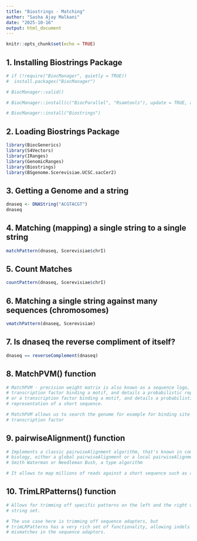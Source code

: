 ```yaml
---
title: "Biostrings - Matching"
author: "Sasha Ajay Malkani"
date: "2025-10-16"
output: html_document
---
```


```r
knitr::opts_chunk$set(echo = TRUE)
```

## 1. Installing Biostrings Package

```r
# if (!require("BiocManager", quietly = TRUE))
#  install.packages("BiocManager")

# BiocManager::valid()

# BiocManager::install(c("BiocParallel", "Rsamtools"), update = TRUE, ask = FALSE, force = TRUE)

# BiocManager::install("Biostrings")

```

## 2. Loading Biostrings Package

```r
library(BiocGenerics)
library(S4Vectors)
library(IRanges)
library(GenomicRanges)
library(Biostrings)
library(BSgenome.Scerevisiae.UCSC.sacCer2)

```

## 3. Getting a Genome and a string

```r
dnaseq <- DNAString("ACGTACGT")
dnaseq

```

## 4. Matching (mapping) a single string to a single string

```r
matchPattern(dnaseq, Scerevisiae$chrI)

```

## 5. Count Matches

```r
countPattern(dnaseq, Scerevisiae$chrI)

```

## 6. Matching a single string against many sequences (chromosomes)

```r
vmatchPattern(dnaseq, Scerevisiae)

```

## 7. Is dnaseq the reverse compliment of itself?

```r
dnaseq == reverseComplement(dnaseq)

```

## 8. MatchPVM() function

```r
# MatchPVM - precision weight matrix is also known as a sequence logo, or a #
# transcription factor binding a motif, and details a probabilistic representation # of a short sequence.precision weight matrix is also known as a sequent logo, 
# or a transcription factor binding a motif, and details a probabilistic 
# representation of a short sequence.

# MatchPVM allows us to search the genome for example for binding site for given
# transcription factor

```

## 9. pairwiseAlignment() function

```r
# Implements a classic pairwiseAlignment algorithm, that's known in computations 
# biology, either a global pairwiseAlignment or a local pairwiseAlignment like a 
# Smith Waterman or Needleman Bush, a type algorithm

# It allows to map millions of reads against a short sequence such as a gene

```

## 10. TrimLRPatterns() function

```r
# Allows for trimming off specific patterns on the left and the right of a DNA
# string set.

# The use case here is trimming off sequence adapters, but
# trimLRPatterns has a very rich set of functionality, allowing indels and 
# mismatches in the sequence adaptors.

```

